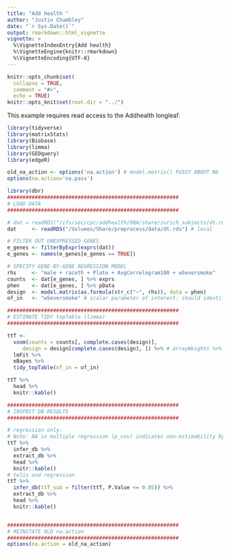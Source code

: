 ```yaml
---
title: "Add health "
author: "Justin Chumbley"
date: "`r Sys.Date()`"
output: rmarkdown::html_vignette
vignette: >
  %\VignetteIndexEntry{Add health}
  %\VignetteEngine{knitr::rmarkdown}
  %\VignetteEncoding{UTF-8}
---
```

  
```r
knitr::opts_chunk$set(
  collapse = TRUE,
  comment = "#>",
  echo = TRUE)
knitr::opts_knit$set(root.dir = "../")
```

This example requires read access to the Addhealth longleaf.

```r

library(tidyverse)
library(matrixStats)
library(Biobase)
library(limma)
library(GEOquery)
library(edgeR)

old_na_action <- options('na.action') # model.matrix() FUSSY ABOUT NA
options(na.action='na.pass')

```

```r

library(dbr)
########################################################
# LOAD DATA
########################################################

# dat = readRDS("/ifs/sec/cpc/addhealth/RNA/share/zurich_subjects/dt.rds") # longleaf
dat     <- readRDS("/Volumes/Share/preprocess/data/dt.rds") # local

# FILTER OUT UNEXPRESSED GENES
e_genes <- filterByExpr(exprs(dat))
e_genes <- names(e_genes[e_genes == TRUE])

# SPECIFY GENE-BY-GENE REGRESSION MODEL
rhs     <- "male + raceth + Plate + AvgCorrelogram100 + w5eversmoke"
counts  <- dat[e_genes, ] %>% exprs
phen    <- dat[e_genes, ] %>% pData
design  <- model.matrix(as.formula(str_c("~", rhs)), data = phen)
of_in   <- "w5eversmoke" # scalar parameter of interest: should identify a *single* column of "design"

########################################################
# ESTIMATE TIDY topTable (limma)
########################################################

ttT <-
  voom(counts = counts[, complete.cases(design)],
     design = design[complete.cases(design), ]) %>% # arrayWeights %>%
  lmFit %>%
  eBayes %>%
  tidy_topTable(of_in = of_in)

ttT %>% 
  head %>% 
  knitr::kable()

########################################################
# INSPECT DB RESULTS
########################################################

# regression only.
# Note: NA in multiple regression (p_cov) indicates non-estimability by lm()
ttT %>%
  infer_db %>%
  extract_db %>% 
  head %>% 
  knitr::kable()
# telis and regression
ttT %>%
  infer_db(ttT_sub = filter(ttT, P.Value <= 0.05)) %>%
  extract_db %>% 
  head %>% 
  knitr::kable()


########################################################
# REINSTATE OLD na.action
########################################################
options(na.action = old_na_action)

```
